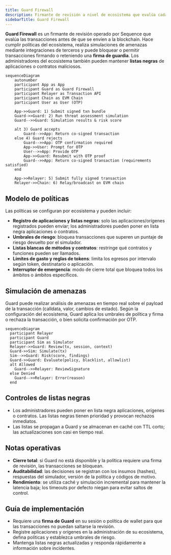 ```yaml
---
title: Guard Firewall
description: Firmante de revisión a nivel de ecosistema que evalúa cada transacción según políticas, simulaciones y listas negras antes de permitir su ejecución.
sidebarTitle: Guard Firewall
---
```


**Guard Firewall** es un firmante de revisión operado por Sequence que evalúa las transacciones antes de que se envíen a la blockchain. Hace cumplir políticas del ecosistema, realiza simulaciones de amenazas mediante integraciones de terceros y puede bloquear o permitir transacciones firmando o reteniendo una **firma de guardia**. Los administradores del ecosistema también pueden mantener **listas negras** de aplicaciones o contratos maliciosos.

```mermaid
sequenceDiagram
    autonumber
    participant App as App
    participant Guard as Guard Firewall
    participant Relayer as Transaction API
    participant Chain as EVM Chain
    participant User as User (OTP)

    App->>Guard: 1) Submit signed txn bundle
    Guard->>Guard: 2) Run threat assessment simulation
    Guard-->>Guard: Simulation results & risk score

    alt 3) Guard accepts
        Guard-->>App: Return co-signed transaction
    else 4) Guard rejects
        Guard-->>App: OTP confirmation required
        App->>User: Prompt for OTP
        User-->>App: Provide OTP
        App->>Guard: Resubmit with OTP proof
        Guard-->>App: Return co-signed transaction (requirements satisfied)
    end

    App->>Relayer: 5) Submit fully signed transaction
    Relayer->>Chain: 6) Relay/broadcast on EVM chain
```

## Modelo de políticas
Las políticas se configuran por ecosistema y pueden incluir:
- **Registro de aplicaciones y listas negras**: solo las aplicaciones/orígenes registrados pueden enviar; los administradores pueden poner en lista negra aplicaciones o contratos.
- **Umbrales de riesgo**: bloquea transacciones que superen un puntaje de riesgo devuelto por el simulador.
- **Listas blancas de métodos y contratos**: restringe qué contratos y funciones pueden ser llamados.
- **Límites de gasto y reglas de tokens**: limita los egresos por intervalo según token, destinatario o aplicación.
- **Interruptor de emergencia**: modo de cierre total que bloquea todos los ámbitos o ámbitos específicos.

## Simulación de amenazas
Guard puede realizar análisis de amenazas en tiempo real sobre el payload de la transacción (calldata, valor, cambios de estado). Según la configuración del ecosistema, Guard aplica los umbrales de política y firma o rechaza la transacción, o bien solicita confirmación por OTP.

```mermaid
sequenceDiagram
  participant Relayer
  participant Guard
  participant Sim as Simulator
  Relayer->>Guard: Review(tx, session, context)
  Guard->>Sim: Simulate(tx)
  Sim-->>Guard: Risk(score, findings)
  Guard->>Guard: Evaluate(policy, blacklist, allowlist)
  alt Allowed
    Guard-->>Relayer: ReviewSignature
  else Denied
    Guard-->>Relayer: Error(reason)
  end
```

## Controles de listas negras

- Los administradores pueden poner en lista negra aplicaciones, orígenes o contratos. Las listas negras tienen prioridad y provocan rechazos inmediatos.
- Las listas se propagan a Guard y se almacenan en caché con TTL corto; las actualizaciones son casi en tiempo real.

## Notas operativas

- **Cierre total**: si Guard no está disponible y la política requiere una firma de revisión, las transacciones se bloquean.
- **Auditabilidad**: las decisiones se registran con los insumos (hashes), respuestas del simulador, versión de la política y códigos de motivo.
- **Rendimiento**: se utiliza caché y simulación incremental para mantener la latencia baja; los timeouts por defecto niegan para evitar saltos de control.

## Guía de implementación

- Requiere una **firma de Guard** en su sesión o política de wallet para que las transacciones no puedan saltarse la revisión.
- Registre aplicaciones y orígenes en la administración de su ecosistema, defina políticas y establezca umbrales de riesgo.
- Mantenga listas negras actualizadas y responda rápidamente a información sobre incidentes.